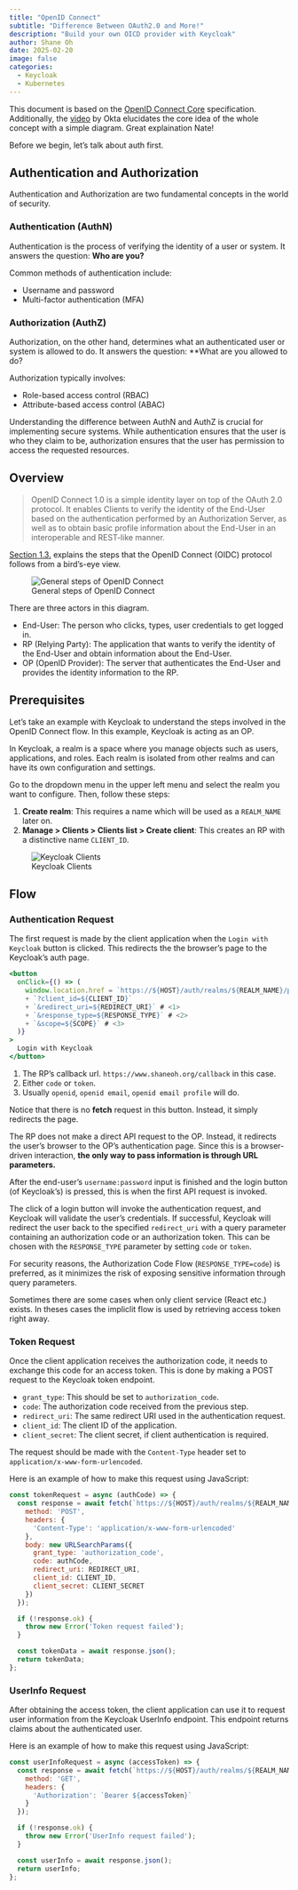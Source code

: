 ```yaml
---
title: "OpenID Connect"
subtitle: "Difference Between OAuth2.0 and More!"
description: "Build your own OICD provider with Keycloak"
author: Shane Oh
date: 2025-02-20
image: false
categories:
  - Keycloak
  - Kubernetes
---
```


<!-- https://www.youtube.com/watch?v=996OiexHze0
https://github.com/keycloak/keycloak/discussions/14398 -->

This document is based on the [OpenID Connect Core](https://openid.net/specs/openid-connect-core-1_0.html)
specification. Additionally, the [video](https://www.youtube.com/watch?v=996OiexHze0) by Okta elucidates the
core idea of the whole concept with a simple diagram. Great explaination Nate!

Before we begin, let's talk about auth first.

## Authentication and Authorization

Authentication and Authorization are two fundamental concepts in the world of security.

### Authentication (AuthN)
Authentication is the process of verifying the identity of a user or system.
It answers the question: **Who are you?**

Common methods of authentication include:

- Username and password
- Multi-factor authentication (MFA)

### Authorization (AuthZ)
Authorization, on the other hand, determines what an authenticated user or system is allowed to do. It answers the question: **What are you allowed to do?

Authorization typically involves:

- Role-based access control (RBAC)
- Attribute-based access control (ABAC)

Understanding the difference between AuthN and AuthZ is crucial for implementing secure systems.
While authentication ensures that the user is who they claim to be,
authorization ensures that the user has permission to access the requested resources.

## Overview

> OpenID Connect 1.0 is a simple identity layer on top of the OAuth 2.0 protocol.
> It enables Clients to verify the identity of the End-User based on the authentication
> performed by an Authorization Server, as well as to obtain basic profile information
> about the End-User in an interoperable and REST-like manner.

[Section 1.3.](https://openid.net/specs/openid-connect-core-1_0.html#Overview)
explains the steps that the OpenID Connect (OIDC) protocol follows from a bird's-eye view.

![General steps of OpenID Connect](OIDC/images/flow.jpg)

There are three actors in this diagram.

- End-User: The person who clicks, types, user credentials to get logged in.
- RP (Relying Party): The application that wants to verify the identity of the End-User and obtain information about the End-User.
- OP (OpenID Provider): The server that authenticates the End-User and provides the identity information to the RP.

## Prerequisites

Let's take an example with Keycloak to understand the steps involved in the OpenID Connect flow.
In this example, Keycloak is acting as an OP.

In Keycloak, a realm is a space where you manage objects such as
users, applications, and roles. Each realm is isolated from other
realms and can have its own configuration and settings.

Go to the dropdown menu in the upper left menu
and select the realm you want to configure. Then, follow these steps:

1. **Create realm**: This requires a name which will be used as a `REALM_NAME` later on.
1. **Manage > Clients > Clients list > Create client**: This creates an RP with a distinctive name `CLIENT_ID`.

![Keycloak Clients](OIDC/images/clients.png)

## Flow

### Authentication Request

The first request is made by the client application when the `Login with Keycloak` button is clicked.
This redirects the the browser's page to the Keycloak's auth page.

```.jsx
<button
  onClick={() => (
    window.location.href = `https://${HOST}/auth/realms/${REALM_NAME}/protocol/openid-connect/auth`
    + `?client_id=${CLIENT_ID}`
    + `&redirect_uri=${REDIRECT_URI}` # <1>
    + `&response_type=${RESPONSE_TYPE}` # <2>
    + `&scope=${SCOPE}` # <3>
  )}
>
  Login with Keycloak
</button>
```
1. The RP's callback url. `https://www.shaneoh.org/callback` in this case.
2. Either `code` or `token`.
3. Usually `openid`, `openid email`, `openid email profile` will do.

Notice that there is no **fetch** request in this button. Instead, it simply redirects the page.

::: {.callout-note}
The RP does not make a direct API request to the OP.
Instead, it redirects the user's browser to the OP's authentication page.
Since this is a browser-driven interaction, **the only way to pass information is through URL parameters.**
:::

After the end-user's `username:password` input is finished and the login button (of Keycloak's) is pressed,
this is when the first API request is invoked.

The click of a login button will invoke the authentication request,
and Keycloak will validate the user’s credentials.
If successful, Keycloak will redirect the user back to the specified `redirect_uri`
with a query parameter containing an authorization code or an authorization token.
This can be chosen with the `RESPONSE_TYPE` parameter by setting `code` or `token`.

For security reasons, the Authorization Code Flow (`RESPONSE_TYPE=code`)
is preferred, as it minimizes the risk of exposing sensitive information through query parameters.

Sometimes there are some cases when only client service (React etc.) exists. In theses cases
the impliclit flow is used by retrieving access token right away.

### Token Request

Once the client application receives the authorization code, it needs to exchange this code for an access token. This is done by making a POST request to the Keycloak token endpoint.

- `grant_type`: This should be set to `authorization_code`.
- `code`: The authorization code received from the previous step.
- `redirect_uri`: The same redirect URI used in the authentication request.
- `client_id`: The client ID of the application.
- `client_secret`: The client secret, if client authentication is required.

The request should be made with the `Content-Type` header set to `application/x-www-form-urlencoded`.

Here is an example of how to make this request using JavaScript:

```.js
const tokenRequest = async (authCode) => {
  const response = await fetch(`https://${HOST}/auth/realms/${REALM_NAME}/protocol/openid-connect/token`, {
    method: 'POST',
    headers: {
      'Content-Type': 'application/x-www-form-urlencoded'
    },
    body: new URLSearchParams({
      grant_type: 'authorization_code',
      code: authCode,
      redirect_uri: REDIRECT_URI,
      client_id: CLIENT_ID,
      client_secret: CLIENT_SECRET
    })
  });

  if (!response.ok) {
    throw new Error('Token request failed');
  }

  const tokenData = await response.json();
  return tokenData;
};
```

### UserInfo Request

After obtaining the access token, the client application can use it to request user information from the Keycloak UserInfo endpoint. This endpoint returns claims about the authenticated user.

Here is an example of how to make this request using JavaScript:

```.js
const userInfoRequest = async (accessToken) => {
  const response = await fetch(`https://${HOST}/auth/realms/${REALM_NAME}/protocol/openid-connect/userinfo`, {
    method: 'GET',
    headers: {
      'Authorization': `Bearer ${accessToken}`
    }
  });

  if (!response.ok) {
    throw new Error('UserInfo request failed');
  }

  const userInfo = await response.json();
  return userInfo;
};
```

